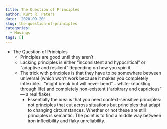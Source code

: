 ```yaml
---
title: The Question of Principles
author: Kurt R. Peters
date: '2020-09-20'
slug: the-question-of-principles
categories:
  - Musings
tags: []
---
```


- The Question of Principles
	- Principles are good until they aren’t
	- Lacking principles is either “inconsistent and hypocritical” or “adaptive and resilient” depending on how you spin it
	- The trick with principles is that they have to be somewhere between universal (which won’t work because it makes you completely inflexible… “might break but will never bend”… white-knuckling through life) and completely non-existent (“arbitrary and capricious” — a real flake)
		- Essentially the idea is that you need context-sensitive principles: not principles that cut across situations but principles that adapt to changing circumstances. Whether or not these are still principles is semantic. The point is to find a middle way between iron inflexibility and flaky unreliability.
